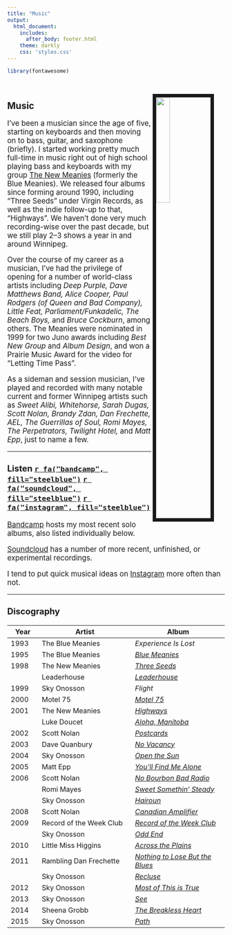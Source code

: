 ```yaml
---
title: "Music"
output:
  html_document:
    includes:
      after_body: footer.html
    theme: darkly
    css: 'styles.css'
---
```


<style type="text/css">

h1.title {
  display: none;
}
</style>

```r
library(fontawesome)
```

<br>

<img src="images/me_bass.jpg" style="width:25%; border:8px solid; margin-right: 25px" align="right">

## Music

<big>
I've been a musician since the age of five, starting on keyboards and then moving on to bass, guitar, and saxophone (briefly). I started working pretty much full-time in music right out of high school playing bass and keyboards with my group [The New Meanies](https://www.facebook.com/TheNewMeanies){target="_blank"} (formerly the Blue Meanies). We released four albums since forming around 1990, including "Three Seeds" under Virgin Records, as well as the indie follow-up to that, "Highways". We haven't done very much recording-wise over the past decade, but we still play 2--3 shows a year in and around Winnipeg.

Over the course of my career as a musician, I've had the privilege of opening for a number of world-class artists including *Deep Purple, Dave Matthews Band, Alice Cooper, Paul Rodgers (of Queen and Bad Company), Little Feat, Parliament/Funkadelic, The Beach Boys,* and *Bruce Cockburn*, among others. The Meanies were nominated in 1999 for two Juno awards including *Best New Group* and *Album Design*, and won a Prairie Music Award for the video for "Letting Time Pass".

As a sideman and session musician, I've played and recorded with many notable current and former Winnipeg artists such as *Sweet Alibi, Whitehorse, Sarah Dugas, Scott Nolan, Brandy Zdan, Dan Frechette, AEL, The Guerrillas of Soul, Romi Mayes, The Perpetrators, Twilight Hotel,* and *Matt Epp*, just to name a few.

---

### Listen [`r fa("bandcamp", fill="steelblue")`](https://skyonosson.bandcamp.com/){target="_blank"} [`r fa("soundcloud", fill="steelblue")`](https://soundcloud.com/onosson){target="_blank"} [`r fa("instagram", fill="steelblue")`](https://instagram.com/sky_onosson){target="_blank"}

[Bandcamp](https://skyonosson.bandcamp.com/){target="_blank"} hosts my most recent solo albums, also listed individually below.

[Soundcloud](https://soundcloud.com/onosson){target="_blank"} has a number of more recent, unfinished, or experimental recordings.

I tend to put quick musical ideas on [Instagram](https://instagram.com/sky_onosson){target="_blank"} more often than not.

---

### Discography

Year | Artist | Album
-|---|---
1993 | The Blue Meanies | *Experience Is Lost*
1995 | The Blue Meanies | [*Blue Meanies*](https://store.cdbaby.com/cd/newmeanies2){target="_blank"}
1998 | The New Meanies | [*Three Seeds*](https://www.amazon.ca/Three-seeds/dp/B0009JI2X4){target="_blank"}
&nbsp; | Leaderhouse | [*Leaderhouse*](https://store.cdbaby.com/cd/leaderhouse){target="_blank"}
1999 | Sky Onosson | *Flight*
2000 | Motel 75 | [*Motel 75*](https://officialramblingdanfrechette.bandcamp.com/album/motel-75-2000){target="_blank"}
2001 | The New Meanies | [*Highways*](https://store.cdbaby.com/cd/newmeanies){target="_blank"}
&nbsp; | Luke Doucet | [*Aloha, Manitoba*](https://www.amazon.ca/Aloha-Manitoba-Luke-Doucet/dp/B00005K9QC){target="_blank"}
2002 | Scott Nolan | [*Postcards*](http://www.scottnolan.ca/music.html){target="_blank"}
2003 | Dave Quanbury | [*No Vacancy*](https://davequanburymusic.bandcamp.com/album/no-vacancy){target="_blank"}
2004 | Sky Onosson | [*Open the Sun*](https://skyonosson.bandcamp.com/album/open-the-sun){target="_blank"}
2005 | Matt Epp | [*You'll Find Me Alone*](https://store.cdbaby.com/cd/mattepp1){target="_blank"}
2006 | Scott Nolan | [*No Bourbon Bad Radio*](http://www.scottnolan.ca/music.html){target="_blank"}
&nbsp; | Romi Mayes | [*Sweet Somethin' Steady*](https://www.amazon.ca/Sweet-Somethin-Steady-Romi-Mayes/dp/B00189DQKI){target="_blank"}
&nbsp; | Sky Onosson | [*Hairoun*](https://skyonosson.bandcamp.com/album/hairoun){target="_blank"}
2008 | Scott Nolan | [*Canadian Amplifier*](http://www.scottnolan.ca/music.html){target="_blank"}
2009 | Record of the Week Club | [*Record of the Week Club*](http://headinthesand.ca/album/record-of-the-week-club/){target="_blank"}
&nbsp; | Sky Onosson | [*Odd End*](https://skyonosson.bandcamp.com/album/odd-end){target="_blank"}
2010 | Little Miss Higgins | [*Across the Plains*](https://littlemisshiggins.bandcamp.com/album/across-the-plains){target="_blank"}
2011 | Rambling Dan Frechette | [*Nothing to Lose But the Blues*](https://officialramblingdanfrechette.bandcamp.com/album/nothing-to-lose-but-the-blues-2011){target="_blank"}
&nbsp; | Sky Onosson | [*Recluse*](https://skyonosson.bandcamp.com/album/recluse){target="_blank"}
2012 | Sky Onosson | [*Most of This is True*](https://skyonosson.bandcamp.com/album/most-of-this-is-true){target="_blank"}
2013 | Sky Onosson | [*See*](https://skyonosson.bandcamp.com/album/see){target="_blank"}
2014 | Sheena Grobb | [*The Breakless Heart*](https://sheenagrobb.com/music){target="_blank"}
2015 | Sky Onosson | [*Path*](https://skyonosson.bandcamp.com/album/path){target="_blank"}

</big>